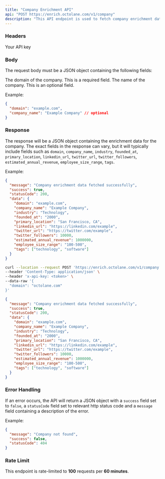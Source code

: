 ```yaml
---
title: "Company Enrichment API"
api: "POST https://enrich.octolane.com/v1/company"
description: "This API endpoint is used to fetch company enrichment data."
---
```


### Headers

<ParamField header="x-api-key" type="string">
  Your API key
</ParamField>

### Body
The request body must be a JSON object containing the following fields:

<ParamField body="domain" type="string">
  The domain of the company. This is a required field.
</ParamField>

<ParamField body="company_name" type="string" required={false}>
  The name of the company. This is an optional field.
</ParamField>

Example:
```json
{
  "domain": "example.com",
  "company_name": "Example Company" // optional
}
```

### Response
The response will be a JSON object containing the enrichment data for the company.
The exact fields in the response can vary, but it will typically include fields such
as `domain`, `company_name`, `industry`, `founded_at`, `primary_location`, `linkedin_url`,
`twitter_url`, `twitter_followers`, `estimated_annual_revenue`, `employee_size_range`, `tags`.

Example:
```json
{
  "message": "Company enrichment data fetched successfully",
  "success": true,
  "statusCode": 200,
  "data": {
    "domain": "example.com",
    "company_name": "Example Company",
    "industry": "Technology",
    "founded_at": "2000",
    "primary_location": "San Francisco, CA",
    "linkedin_url": "https://linkedin.com/example",
    "twitter_url": "https://twitter.com/example",
    "twitter_followers": 10000,
    "estimated_annual_revenue": 1000000,
    "employee_size_range": "100-500",
    "tags": ["technology", "software"]
  }
}
```

<RequestExample>

```bash Example Request
curl --location --request POST 'https://enrich.octolane.com/v1/company' \
--header 'Content-Type: application/json' \
--header 'x-api-key: <token>' \
--data-raw '{
  "domain": "octolane.com"
}'
```

</RequestExample>

<ResponseExample>

```json Response
{
  "message": "Company enrichment data fetched successfully",
  "success": true,
  "statusCode": 200,
  "data": {
    "domain": "example.com",
    "company_name": "Example Company",
    "industry": "Technology",
    "founded_at": "2000",
    "primary_location": "San Francisco, CA",
    "linkedin_url": "https://linkedin.com/example",
    "twitter_url": "https://twitter.com/example",
    "twitter_followers": 10000,
    "estimated_annual_revenue": 1000000,
    "employee_size_range": "100-500",
    "tags": ["technology", "software"]
  }
}
```

</ResponseExample>

### Error Handling
If an error occurs, the API will return a JSON object with a `success` field set to `false`,
a `statusCode` field set to relevant http status code and a `message` field containing a description 
of the error.

Example:
```json
{
  "message": "Company not found",
  "success": false,
  "statusCode": 404
}
```

### Rate Limit
This endpoint is rate-limited to **100** requests per **60 minutes**.